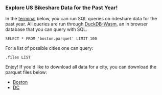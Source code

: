 

<div className="w-2/3 m-auto mt-16"> 

### Explore US Bikeshare Data for the Past Year! 

In the <a href="#shellHeader">terminal</a> below, you can run SQL queries on rideshare data for the past year. All queries are run through <a target="_blank" href="https://duckdb.org/2021/10/29/duckdb-wasm">DuckDB-Wasm</a>, an in browser database that you can query with SQL.


```
SELECT * FROM 'boston.parquet' LIMIT 100
```

For a list of possible cities one can query:

`.files LIST` 

Enjoy! If you'd like to download all data for a city, you can download the parquet files below:
- [Boston](/boston_recent_year.parquet)
- [DC](/dc_recent_year.parquet)

<div className="max-w-2/3 pt-8"><Shell /></div>
</div>

